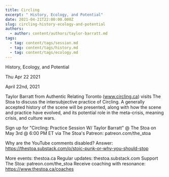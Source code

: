 ```yaml
---
title: Circling
excerpt: " History, Ecology, and Potential"
date: 2021-04-21T22:00:00.000Z
slug: circling-history-ecology-and-potential
authors:
  - author: content/authors/taylor-barratt.md
tags:
  - tag: content/tags/session.md
  - tag: content/tags/history.md
  - tag: content/tags/ecology.md
---
```




 History, Ecology, and Potential

Thu Apr 22 2021

April 22nd, 2021

Taylor Barratt from Authentic Relating Toronto (www.circling.ca) visits The Stoa to discuss the intersubjective practice of Circling. A generally accepted history of the scene will be presented, along with how the scene and practice have evolved, and its potential role in the meta-crisis, meaning crisis, and culture wars.

Sign up for "Circling: Practice Session W/ Taylor Barratt" @ The Stoa on May 3rd @ 6:00 PM ET via The Stoa's Patreon: patreon.com/the_stoa

Why are the YouTube comments disabled? Answer: https://thestoa.substack.com/p/stoic-punk-or-why-you-should-stop

More events: thestoa.ca
Regular updates: thestoa.substack.com
Support The Stoa: patreon.com/the_stoa
Receive coaching with resonance: https://www.thestoa.ca/coaches


